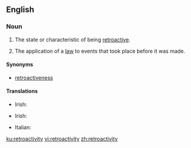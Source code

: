 ==English==
{{wikipedia}}

===Noun===
{{en-noun|-|retroactivities}}

# The state or characteristic of being [[retroactive]].
# {{context|legal|lang=en}} The application of a [[law]] to events that took place before it was made.

====Synonyms====
* [[retroactiveness]]

====Translations====
{{trans-top|the state or characteristic of being retroactive}}
* Irish: {{t|ga|aisghníomhaíocht|f}}
{{trans-mid}}
{{trans-bottom}}

{{trans-top|law: the application of a law to events that took place before it was made}}
* Irish: {{t|ga|cúlghabhálacht|f}}
{{trans-mid}}
{{trans-bottom}}

{{checktrans-top}}
{{trans-mid}}
* Italian: {{t-check|it|retroazione|f}}
{{trans-bottom}}

[[ku:retroactivity]]
[[vi:retroactivity]]
[[zh:retroactivity]]